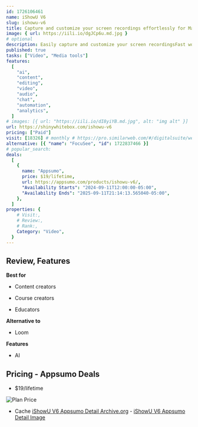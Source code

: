 ```yaml
---
id: 1726106461
name: iShowU V6
slug: ishowu-v6
title: Capture and customize your screen recordings effortlessly for Mac
image: { url: https://iili.io/dgJCp6u.md.jpg }
# optional
description: Easily capture and customize your screen recordingsFast workflows, flexible recording options, and seamless audio capture
published: true
tasks: ["Video", "Media tools"]
features:
  [
    "ai",
    "content",
    "editing",
    "video",
    "audio",
    "chat",
    "automation",
    "analytics",
  ]
# images: [{ url: "https://iili.io/dI8yiYB.md.jpg", alt: "img alt" }]
url: https://shinywhitebox.com/ishowu-v6
pricing: ["Paid"]
visit: [18326] # monthly # https://pro.similarweb.com/#/digitalsuite/websiteanalysis/home
alternative: [{ "name": "FocuSee", "id": 1722837466 }]
# popular_search:
deals:
  [
    {
      name: "Appsumo",
      price: $19/lifetime,
      url: https://appsumo.com/products/ishowu-v6/,
      "Availability Starts": "2024-09-11T12:00:00-05:00",
      "Availability Ends": "2025-09-11T21:14:13.565040-05:00",
    },
  ]
properties: {
    # Visit:,
    # Review:,
    # Rank:,
    Category: "Video",
  }
---
```


## Review, Features

**Best for**

- Content creators

- Course creators

- Educators

**Alternative to**

- Loom

**Features**

- AI

## Pricing - Appsumo Deals

- $19/lifetime

<Img src="https://iili.io/dgJwLZl.png" alt="Plan Price" />

- Cache [iShowU V6 Appsumo Detail Archive.org](https://web.archive.org/web/*/https://appsumo.com/products/ishowu-v6/) - [iShowU V6 Appsumo Detail Image](https://iili.io/dgJNcSn.png)
